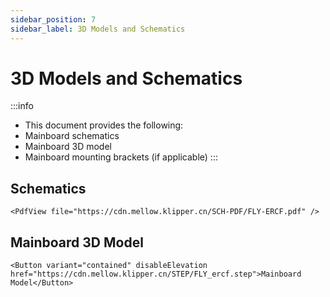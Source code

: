 ```yaml
---
sidebar_position: 7
sidebar_label: 3D Models and Schematics
---
```




# 3D Models and Schematics


:::info
* This document provides the following:
* Mainboard schematics
* Mainboard 3D model
* Mainboard mounting brackets (if applicable)
:::

## Schematics

    <PdfView file="https://cdn.mellow.klipper.cn/SCH-PDF/FLY-ERCF.pdf" />


## Mainboard 3D Model

    <Button variant="contained" disableElevation href="https://cdn.mellow.klipper.cn/STEP/FLY_ercf.step">Mainboard Model</Button>
